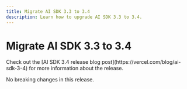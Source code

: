 ```yaml
---
title: Migrate AI SDK 3.3 to 3.4
description: Learn how to upgrade AI SDK 3.3 to 3.4.
---
```


# Migrate AI SDK 3.3 to 3.4

<Note>
  Check out the [AI SDK 3.4 release blog
  post](https://vercel.com/blog/ai-sdk-3-4) for more information about the
  release.
</Note>

No breaking changes in this release.
